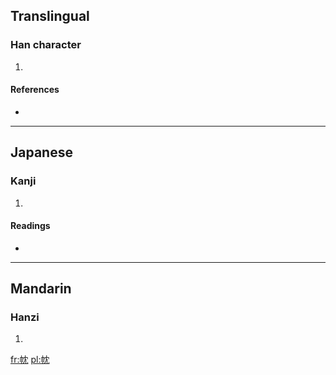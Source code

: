 ==Translingual==

===Han character===
{{Han char|rn=50|rad=巾|as=04|sn=7|four=4421<sub>2</sub>|canj=中月中月山 (LBLBU)}}

# {{defn|Han|sort=巾04}}

====References====
* {{Han ref|kx=0329.270|dkj=08822|dj=0634.360|hdz=10732.100|uh=5E0E|ud=24078|bh=CACC|bd=51916}}

----

==Japanese==

===Kanji===
{{ja-kanji|grade=|rs=巾04}}

# {{defn|lang=ja|sort=巾04}}

====Readings====
* {{ja-readings|on=[[たん]] (tan), [[とん]] (ton)|kun=}}

----

==Mandarin==

===Hanzi===
{{cmn-hanzi|pin=[[dàn]] ([[dan4]])|wg=tan<sup>4</sup>}}

# {{defn|lang=cmn|sort=巾04}}

[[fr:帎]]
[[pl:帎]]